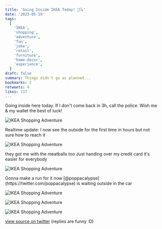 ```yaml
---
title: 'Going Inside IKEA Today! 🛒🔍'
date: '2023-05-19'
tags:
  [
    'IKEA',
    'shopping',
    'adventure',
    'fun',
    'joke',
    'retail',
    'furniture',
    'home-decor',
    'experience',
  ]
draft: false
summary: Things didn't go as planned...
bookmarks: 2
retweets: 4
likes: 137
---
```


<ContentPieceWrapper>
Going inside here today. If I don't come back in 3h, call the police. Wish me & my wallet the best of luck!

![IKEA Shopping Adventure](/static/images/ikea-shopping-adventure-1.jpeg)

</ContentPieceWrapper>

<ContentPieceWrapper>
Realtime update:
I now see the outside for the first time in hours but not sure how to reach it

![IKEA Shopping Adventure](/static/images/ikea-shopping-adventure-2.jpeg)

</ContentPieceWrapper>

<ContentPieceWrapper>
they got me with the meatballs too
Just handing over my credit card it's easier for everybody

![IKEA Shopping Adventure](/static/images/ikea-shopping-adventure-3.jpeg)

</ContentPieceWrapper>

<ContentPieceWrapper>
Gonna make a run for it now
[@poppacalypse](https://twitter.com/poppacalypse) is waiting outside in the car

![IKEA Shopping Adventure](/static/images/ikea-shopping-adventure-4.jpeg)

![IKEA Shopping Adventure](/static/images/ikea-shopping-adventure-5.jpeg)

![IKEA Shopping Adventure](/static/images/ikea-shopping-adventure-6.jpeg)

</ContentPieceWrapper>

[view source on twitter](https://twitter.com/d4m1n/status/1659508992496787458) (replies are funny :D)
